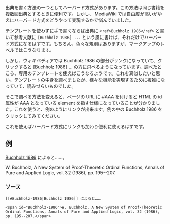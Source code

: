 出典を書く方法の一つとしてハーバード方式があります。この方法は同じ書籍を複数回出典とするときに便利です。しかし、 MediaWiki では自由度が高いがゆえにハーバード方式をどうやって実現するかで悩んでいました。

テンプレートを使わずに手で書くならば出典に <code><nowiki><ref>Buchholz 1986</ref></nowiki></code> と書いて参考文献に <code><nowiki>[Buchholz 1986] ...</nowiki></code> という風に書けば、それだけでハーバード方式になるはずです。もちろん、色々な規則はありますが、マークアップのレベルではこうなります。

しかし、ウィキペディアでは Buchholz 1986 の部分がリンクになっていて、クリックすると [Buchholz 1986] ... の方に飛べるようになっています。調べたところ、専用のテンプレートを使えばこうなるようです。これを真似したいと思い、テンプレートの中身を調べましたが、様々な機能を実現するために複雑になっていて、読みづらいものでした。

そこで調べる方法を変えると、ページの URL に #AAA を付けると HTML の id 属性が AAA となっている element を指す仕様になっていることが分かりました。これを使うと、例のようにリンクが出来ます。例の中の Buchholz 1986 をクリックしてみてください。

これを使えばハーバード方式にリンクも加わり便利に使えるはずです。

== 例 ==

[[#Buchholz-1986|Buchholz 1986]] によると……。

<span id="Buchholz-1986">W. Buchholz, A New System of Proof-Theoretic Ordinal Functions, Annals of Pure and Applied Logic, vol. 32 (1986), pp. 195--207.</span>

=== ソース ===

<pre>
[[#Buchholz-1986|Buchholz 1986]] によると……。

<span id="Buchholz-1986">W. Buchholz, A New System of Proof-Theoretic Ordinal Functions, Annals of Pure and Applied Logic, vol. 32 (1986), pp. 195--207.</span>
</pre>
